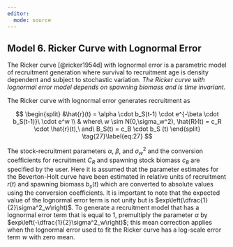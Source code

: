 ```yaml
---
editor: 
  mode: source
---
```


## Model 6. Ricker Curve with Lognormal Error {.unnumbered}

The Ricker curve [@ricker1954d] with lognormal error is a parametric model of recruitment generation where survival to recruitment age is density dependent and subject to stochastic variation. *The Ricker curve with lognormal error model depends on spawning biomass and is time invariant.*

The Ricker curve with lognormal error generates recruitment as

$$
\begin{split}
&\hat{r}(t) = \alpha \cdot b_S(t-1) \cdot e^{-\beta \cdot b_S(t-1)}\ \cdot e^w \\
& where\ w \sim N(0,\sigma_w^2), \hat{R}(t) =  c_R \cdot \hat{r}(t),\ and\ B_S(t) = c_B \cdot b_S (t)
\end{split}
\tag{27}\label{eq:27}
$$

The stock-recruitment parameters $\alpha$, $\beta$, and $\sigma_w^2$ and the conversion coefficients for recruitment $C_R$ and spawning stock biomass $c_B$ are specified by the user. Here it is assumed that the parameter estimates for the Beverton-Holt curve have been estimated in relative units of recruitment $r(t)$ and spawning biomass $b_s(t)$ which are converted to absolute values using the conversion coefficients. It is important to note that the expected value of the lognormal error term is not unity but is $exp\left(\dfrac{1}{2}\sigma^2_w\right)$. To generate a recruitment model that has a lognormal error term that is equal to 1, premultiply the parameter $\alpha$ by $exp\left(-\dfrac{1}{2}\sigma^2_w\right)$; this mean correction applies when the lognormal error used to fit the Ricker curve has a log-scale error term $w$ with zero mean.
